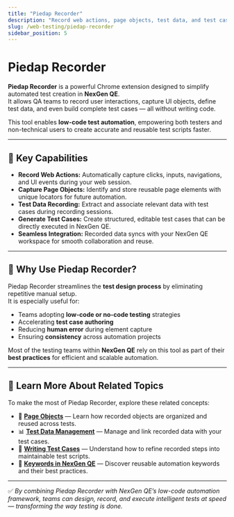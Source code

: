 ```yaml
---
title: "Piedap Recorder"
description: "Record web actions, page objects, test data, and test cases directly from your browser using the Piedap Recorder Chrome extension."
slug: /web-testing/piedap-recorder
sidebar_position: 5
---
```


# Piedap Recorder

**Piedap Recorder** is a powerful Chrome extension designed to simplify automated test creation in **NexGen QE**.  
It allows QA teams to record user interactions, capture UI objects, define test data, and even build complete test cases — all without writing code.

This tool enables **low-code test automation**, empowering both testers and non-technical users to create accurate and reusable test scripts faster.

---

## 🚀 Key Capabilities

- **Record Web Actions:** Automatically capture clicks, inputs, navigations, and UI events during your web session.  
- **Capture Page Objects:** Identify and store reusable page elements with unique locators for future automation.  
- **Test Data Recording:** Extract and associate relevant data with test cases during recording sessions.  
- **Generate Test Cases:** Create structured, editable test cases that can be directly executed in NexGen QE.  
- **Seamless Integration:** Recorded data syncs with your NexGen QE workspace for smooth collaboration and reuse.

---

## 🧭 Why Use Piedap Recorder?

Piedap Recorder streamlines the **test design process** by eliminating repetitive manual setup.  
It is especially useful for:

- Teams adopting **low-code or no-code testing** strategies  
- Accelerating **test case authoring**  
- Reducing **human error** during element capture  
- Ensuring **consistency** across automation projects  

Most of the testing teams within **NexGen QE** rely on this tool as part of their **best practices** for efficient and scalable automation.

---

## 🧩 Learn More About Related Topics

To make the most of Piedap Recorder, explore these related concepts:

- 📘 **[Page Objects](/web-testing/page-objects)** — Learn how recorded objects are organized and reused across tests.  
- 📊 **[Test Data Management](/web-testing/test-data)** — Manage and link recorded data with your test cases.  
- 🧪 **[Writing Test Cases](/web-testing/writing-tests)** — Understand how to refine recorded steps into maintainable test scripts.  
- 🔑 **[Keywords in NexGen QE](/web-testing/keywords)** — Discover reusable automation keywords and their best practices.

---

✅ *By combining Piedap Recorder with NexGen QE’s low-code automation framework, teams can design, record, and execute intelligent tests at speed — transforming the way testing is done.*
